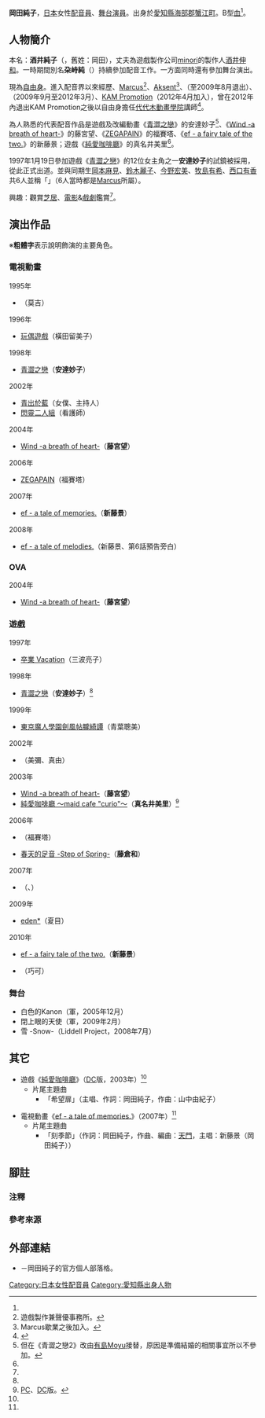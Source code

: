 {{noteTA|G1=Anime}}
{{配音員
|姓名= 岡田純子
|圖片= 
|尺寸= 
|替代= 
|簡介= 
|本名= 酒井 純子（舊姓：岡田）
|外文名= 
|外文= 
|羅馬拼音= 
|英文名= 
|暱稱= okajun
|藝名= 
|國籍= 
|籍貫= 
|出生地= 
|出身地= {{JPN}}[[愛知縣|愛知縣]][[海部郡_(愛知縣)|海部郡]][[蟹江町|蟹江町]]
|死歿地= 
|出生名= 
|生年= 1973
|生月= 5
|生日= 23
|歿年= 
|歿月= 
|歿日= 
|血型= B型
|配演語言= 
|教育程度= 
|母校= 
|所屬= [[自由職業|自由職業]]
|宗教信仰= 
|配偶= [[酒井伸和|酒井伸和]]
|任職紀錄= 
|出道作= 安達妙子（[[青澀之戀|青澀之戀]]）
|代表作= '''遊戲'''<br />安達妙子（青澀之戀）<br />藤宮望（[[Wind:_A_Breath_of_Heart|Wind -a breath of heart-]]）<br />福賽塔（[[ZEGAPAIN|ZEGAPAIN]]）<br />新藤景（[[ef_-_a_fairy_tale_of_the_two.|ef - a fairy tale of the two.]]）<br />真名井美里（[[純愛咖啡廳|純愛咖啡廳]]）<br />等
|網站= 
|其他= 
|module= 
}}
{{japanese|japanese=岡田 純子|kana=おかだ じゅんこ|romaji=Okada Junko}}
{{japanese|japanese=酒井 純子|kana=さかい じゅんこ|romaji=Sakai Junko}}
'''岡田純子'''{{BD||5月23日<ref name="blog-pro">{{Cite web|date=|url=http://profile.ameba.jp/o-k-jun/|script-title=ja:【Profile】okajunのブログ|publisher=岡田純子的官方個人部落格|archiveurl=|archivedate=|accessdate=2017-09-23|language=ja}}{{Dead link|date=2018年10月 |bot=InternetArchiveBot |fix-attempted=yes }}</ref>||}}，[[日本|日本]]女性[[配音員|配音員]]、[[舞台|舞台]][[演員|演員]]。出身於[[愛知縣|愛知縣]][[海部郡_(愛知縣)|海部郡]][[蟹江町|蟹江町]]。B型[[血型|血]]<ref name="blog-pro" />。

== 人物簡介 ==
本名：'''酒井純子'''（{{lang|ja|さかい じゅんこ}}，舊姓：岡田），丈夫為遊戲製作公司[[minori|minori]]的製作人[[酒井伸和|酒井伸和]]。一時期間別名'''朶峙純'''（{{lang|ja|たおか じゅん}}）持續參加配音工作。一方面同時還有參加舞台演出。

現為[[自由職業|自由身]]。進入配音界以來經歷{{link-ja|劇團21世紀FOX|劇団21世紀FOX}}、[[Marcus|Marcus]]<ref group="注">遊戲製作兼聲優事務所。</ref>、[[Aksent|Aksent]]<ref group="注">Marcus歇業之後加入。</ref>、{{link-ja|元氣Project|元氣プロジェクト}}（至2009年8月退出）、{{link-ja|Office Watanabe|オフィス ワタナベ}}（2009年9月至2012年3月）、[https://web.archive.org/web/20170930164909/http://www.kampromotion.com/ KAM Promotion]（2012年4月加入），曾在2012年內退出KAM Promotion之後以自由身擔任[[代代木動畫學院|代代木動畫學院]]講師<ref>{{Cite web|date=2012-12-04|url=http://www.bunkatsushin.com/varieties/article.aspx?id=1923|script-title=ja:カートゥーンNと代々木アニメ学院が親子声優体験イベント開催|publisher=[[文化通信|文化通信]]|archiveurl=https://web.archive.org/web/20170924001743/http://www.bunkatsushin.com/varieties/article.aspx?id=1923|archivedate=2017-09-24|accessdate=2017-09-23|language=ja|dead-url=no}}</ref>。

為人熟悉的代表配音作品是遊戲及改編動畫《[[青澀之戀|青澀之戀]]》的安達妙子<ref group="注" name="SG">但在《青澀之戀2》改由[[有島Moyu|有島Moyu]]接替，原因是準備結婚的相關事宜所以不參加。</ref>、《[[Wind:_A_Breath_of_Heart|Wind -a breath of heart-]]》的藤宮望、《[[ZEGAPAIN|ZEGAPAIN]]》的福賽塔、《[[ef_-_a_fairy_tale_of_the_two.|ef - a fairy tale of the two.]]》的新藤景；遊戲《[[純愛咖啡廳|純愛咖啡廳]]》的真名井美里<ref name="blog-pro" />。

1997年1月19日參加遊戲《[[青澀之戀|青澀之戀]]》的12位女主角之一'''安達妙子'''的試鏡被採用，從此正式出道。並與同期生[[岡本麻見|岡本麻見]]、[[鈴木麗子|鈴木麗子]]、[[今野宏美|今野宏美]]、[[牧島有希|牧島有希]]、[[西口有香|西口有香]]共6人並稱「{{link-ja|兔子組|うさぎ組 (センチメンタルグラフティ)}}」（6人當時都是[[Marcus|Marcus]]所屬）。

興趣：觀賞[[芝居|芝居]]、[[電影|電影]]&[[戲劇|戲劇]]鑑賞<ref name="blog-pro" />。

== 演出作品 ==
※'''粗體字'''表示說明飾演的主要角色。
=== 電視動畫 ===
; 1995年
* {{link-ja|恐龍冒險記|恐竜冒険記ジュラトリッパー}}（莫吉）
; 1996年
* [[孩子們的遊戲|玩偶遊戲]]（橫田留美子）
; 1998年
* [[青澀之戀|青澀之戀]]（'''安達妙子'''）
; 2002年
* [[青出於藍_(漫畫)|青出於藍]]（女僕、主持人）
* [[閃靈二人組|閃靈二人組]]（看護師）
; 2004年
* [[Wind:_A_Breath_of_Heart|Wind -a breath of heart-]]（'''藤宮望'''）
; 2006年
* [[ZEGAPAIN|ZEGAPAIN]]（福賽塔）
; 2007年
* [[ef_-_a_fairy_tale_of_the_two.|ef - a tale of memories.]]（'''新藤景'''）
; 2008年
* [[ef_-_a_fairy_tale_of_the_two.|ef - a tale of melodies.]]（新藤景、第6話預告旁白）

=== OVA ===
; 2004年
* [[Wind:_A_Breath_of_Heart|Wind -a breath of heart-]]（'''藤宮望'''）

=== 遊戲 ===
; 1997年
* [[卒業三部曲|卒業 Vacation]]（三波亮子）
; 1998年
* [[青澀之戀|青澀之戀]]（'''安達妙子'''）<ref group="注" name="SG" />
; 1999年
* [[東京魔人學園劍風帖|東京魔人學園劍風帖朧綺譚]]（青葉聰美）
; 2002年
* {{link-ja|東京魔人學園外法帖|東京魔人學園外法帖}}（美彌、真由）
; 2003年
* [[Wind:_A_Breath_of_Heart|Wind -a breath of heart-]]（'''藤宮望'''）
* [[純愛咖啡廳|純愛咖啡廳 ～maid cafe "curio"～]]（'''真名井美里'''）<ref group="注">[[個人電腦|PC]]、[[Dreamcast|DC]]版。</ref>
; 2006年
* {{link-ja|ZEGAPAIN (遊戲)|ゼーガペイン (テレビゲーム)|ZEGAPAIN XOR}}（福賽塔）
* [[春天的足音|春天的足音 -Step of Spring-]]（'''藤倉和'''）
; 2007年
* {{link-ja|許嫁 (PrincessSoft遊戲)|許嫁 (プリンセスソフト)|許嫁}}（'''{{lang|ja|セリナ·フェリクス}}'''、{{lang|ja|ジェラルディン}}）
; 2009年
* [[eden*|eden*]]（夏目）
; 2010年
* [[ef_-_a_fairy_tale_of_the_two.|ef - a fairy tale of the two.]]（'''新藤景'''）
* {{link-ja|絕對英雄改造計畫|絶対ヒーロー改造計画}}（巧可）

=== 舞台 ===
* 白色的Kanon（{{lang|ja|おしばい}}軍{{lang|ja|団もずくぁんず}}，2005年12月）
* 閉上眼的天使（{{lang|ja|おしばい}}軍{{lang|ja|団もずくぁんず}}，2009年2月）
* 雪 -Snow-（Liddell Project，2008年7月）

== 其它 ==
* 遊戲《[[純愛咖啡廳|純愛咖啡廳]]》（[[Dreamcast|DC]]版，2003年）<ref name="blog-pro" />
** 片尾主題曲
*** 「希望{{lang|ja|の}}扉」（主唱、作詞：岡田純子，作曲：山中由紀子）

* 電視動畫《[[ef_-_a_fairy_tale_of_the_two.|ef - a tale of memories.]]》（2007年）<ref name="blog-pro" />
** 片尾主題曲
*** 「刻{{lang|ja|む}}季節」（作詞：岡田純子，作曲、編曲：[[天門_(作曲家)|天門]]，主唱：新藤景（岡田純子））

== 腳註 ==
=== 注釋 ===
{{reflist|group="注"}}

=== 參考來源 ===
{{reflist}}

== 外部連結 ==
* {{lang|ja|[http://ameblo.jp/o-k-jun/ okajunのブログ]}} {{ja icon}}－岡田純子的官方個人部落格。

{{Normdaten}}
{{DEFAULTSORT:Okada Junko}}
[[Category:日本女性配音員|Category:日本女性配音員]]
[[Category:愛知縣出身人物|Category:愛知縣出身人物]]